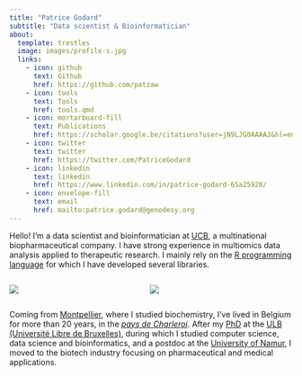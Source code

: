 ```yaml
---
title: "Patrice Godard"
subtitle: "Data scientist & Bioinformatician"
about:
  template: trestles
  image: images/profile-s.jpg
  links:
    - icon: github
      text: Github
      href: https://github.com/patzaw
    - icon: tools
      text: Tools
      href: tools.qmd
    - icon: mortarboard-fill
      text: Publications
      href: https://scholar.google.be/citations?user=jN9LJG0AAAAJ&hl=en
    - icon: twitter
      text: twitter
      href: https://twitter.com/PatriceGodard
    - icon: linkedin
      text: linkedin
      href: https://www.linkedin.com/in/patrice-godard-65a25920/
    - icon: envelope-fill
      text: email
      href: mailto:patrice.godard@genodesy.org
---
```


Hello! I'm a data scientist and bioinformatician at [UCB](https://ucb.com), a multinational biopharmaceutical company. I have strong experience in multiomics data analysis applied to therapeutic research. I mainly rely on the [R programming language](https://www.r-project.org/) for which I have developed several libraries.

::: columns
::: {.column style="width:47%; padding-right:2px;"}
![](images/Montpellier-Sainte-Anne-bw-s.jpg)
:::

::: {.column style="width:53%; padding-left:2px;"}
![](images/Charleroi-ville-belgique-tour-bleue-paysafe-bw-s.jpg)
:::
:::

<!-- {height="150"} {height="150"} -->

Coming from [Montpellier](https://www.google.com/maps/place/Montpellier), where I studied biochemistry, I've lived in Belgium for more than 20 years, in the [*pays de Charleroi*](https://www.google.com/maps/place/Pays+Noir). After my [PhD](https://difusion.ulb.ac.be/vufind/Record/ULB-DIPOT:oai:dipot.ulb.ac.be:2013/210856/TOC) at the [ULB (Université Libre de Bruxelles)](https://www.ulb.be/), during which I studied computer science, data science and bioinformatics, and a postdoc at the [University of Namur](https://www.unamur.be/), I moved to the biotech industry focusing on pharmaceutical and medical applications.
